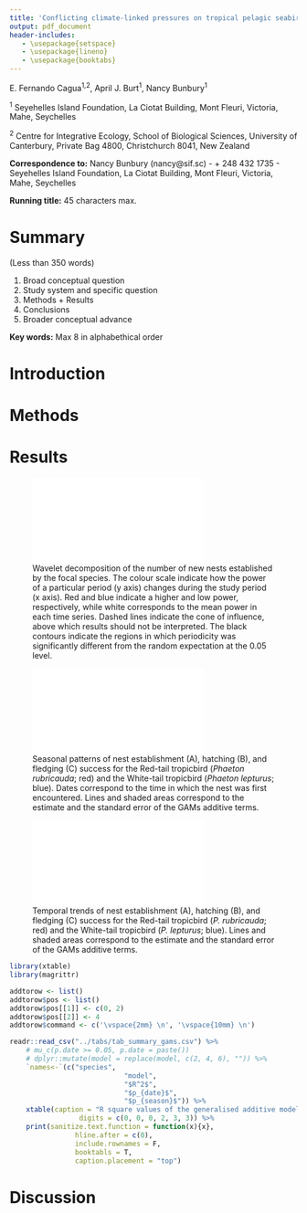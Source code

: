 ```yaml
---
title: 'Conflicting climate-linked pressures on tropical pelagic seabirds '
output: pdf_document
header-includes:
   - \usepackage{setspace}
   - \usepackage{lineno}
   - \usepackage{booktabs}
---
```


E. Fernando Cagua^1,2^, April J. Burt^1^, Nancy Bunbury^1^

^1^ Seyehelles Island Foundation, La Ciotat Building, Mont Fleuri, Victoria, Mahe, Seychelles

^2^ Centre for Integrative Ecology, School of Biological Sciences, University of Canterbury, Private Bag 4800, Christchurch 8041, New Zealand

__Correspondence to:__ Nancy Bunbury (nancy@sif.sc) - + 248 432 1735 - Seyehelles Island Foundation, La Ciotat Building, Mont Fleuri, Victoria, Mahe, Seychelles

__Running title:__ 45 characters max.

\linenumbers
\doublespacing

# Summary

(Less than 350 words)

1. Broad conceptual question
2. Study system and specific question
3. Methods + Results
4. Conclusions
5. Broader conceptual advance

__Key words:__ Max 8 in alphabethical order

# Introduction


# Methods

# Results

![Wavelet decomposition of the number of new nests established by the focal species. The colour scale indicate how the power of a particular period (y axis) changes during the study period (x axis). Red and blue indicate a higher and low power, respectively, while white corresponds to the mean power in each time series. Dashed lines indicate the cone of influence, above which results should not be interpreted. The black contours indicate the regions in which periodicity was significantly different from the random expectation at the 0.05 level.](../figs/periodogram.pdf)

![Seasonal patterns of nest establishment (A), hatching (B), and fledging (C) success for the Red-tail tropicbird (*Phaeton rubricauda*; red) and the White-tail tropicbird (*Phaeton lepturus*; blue). Dates correspond to the time in which the nest was first encountered. Lines and shaded areas correspond to the estimate and the standard error of the GAMs additive terms.](../figs/seasonality.pdf)


![Temporal trends of nest establishment (A), hatching (B), and fledging (C) success for the Red-tail tropicbird (*P. rubricauda*; red) and the White-tail tropicbird (*P. lepturus*; blue). Lines and shaded areas correspond to the estimate and the standard error of the GAMs additive terms.](../figs/trend.pdf)

```r
library(xtable)
library(magrittr)

addtorow <- list()
addtorow$pos <- list()
addtorow$pos[[1]] <- c(0, 2)
addtorow$pos[[2]] <- 4
addtorow$command <- c('\vspace{2mm} \n', '\vspace{10mm} \n')

readr::read_csv("../tabs/tab_summary_gams.csv") %>% 
	# mu_c(p.date >= 0.05, p.date = paste())
	# dplyr::mutate(model = replace(model, c(2, 4, 6), "")) %>%
	`names<-`(c("species",
							"model",
							"$R^2$",
							"$p_{date}$",
							"$p_{season}$")) %>%
	xtable(caption = "R square values of the generalised additive models depicted in Figure 2 and 3 and p values of the smooth terms: season (time of the year) and date", 
				 digits = c(0, 0, 0, 2, 3, 3)) %>%
	print(sanitize.text.function = function(x){x}, 
				hline.after = c(0), 
				include.rownames = F, 
				booktabls = T, 
				caption.placement = "top")
```


# Discussion